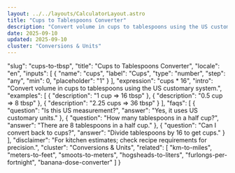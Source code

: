 ```yaml
---
layout: ../../layouts/CalculatorLayout.astro
title: "Cups to Tablespoons Converter"
description: "Convert volume in cups to tablespoons using the US customary system."
date: 2025-09-10
updated: 2025-09-10
cluster: "Conversions & Units"
---
```


  "slug": "cups-to-tbsp",
  "title": "Cups to Tablespoons Converter",
  "locale": "en",
  "inputs": [
    {
      "name": "cups",
      "label": "Cups",
      "type": "number",
      "step": "any",
      "min": 0,
      "placeholder": "1"
    }
  ],
  "expression": "cups * 16",
  "intro": "Convert volume in cups to tablespoons using the US customary system.",
  "examples": [
    {
      "description": "1 cup ⇒ 16 tbsp"
    },
    {
      "description": "0.5 cup ⇒ 8 tbsp"
    },
    {
      "description": "2.25 cups ⇒ 36 tbsp"
    }
  ],
  "faqs": [
    {
      "question": "Is this US measurement?",
      "answer": "Yes, it uses US customary units."
    },
    {
      "question": "How many tablespoons in a half cup?",
      "answer": "There are 8 tablespoons in a half cup."
    },
    {
      "question": "Can I convert back to cups?",
      "answer": "Divide tablespoons by 16 to get cups."
    }
  ],
  "disclaimer": "For kitchen estimates; check recipe requirements for precision.",
  "cluster": "Conversions & Units",
  "related": [
    "km-to-miles",
    "meters-to-feet",
    "smoots-to-meters",
    "hogsheads-to-liters",
    "furlongs-per-fortnight",
    "banana-dose-converter"
  ]
}

<Calculator schema={schema} />
